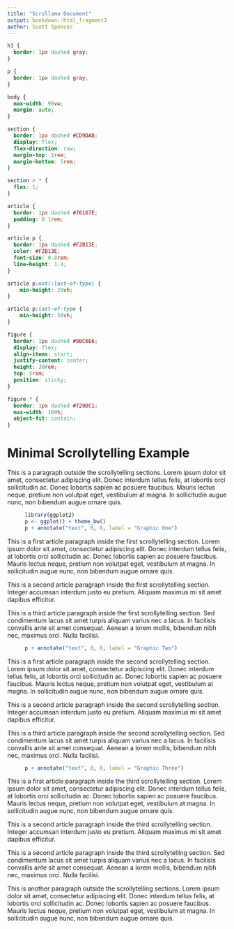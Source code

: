 ```yaml
---
title: "Scrollama Document"
output: bookdown::html_fragment2
author: Scott Spencer
---
```


```css
h1 {
  border: 1px dashed gray;
}

p {
  border: 1px dashed gray;
}

body {
  max-width: 90vw;
  margin: auto;
}

section {
  border: 1px dashed #CD9DA8;
  display: flex;
  flex-direction: row;
  margin-top: 1rem;
  margin-bottom: 5rem;
}

section > * {
  flex: 1;
}

article {
  border: 1px dashed #76167E;
  padding: 0 1rem;
}

article p {
  border: 1px dashed #F2B13E;
  color: #F2B13E;
  font-size: 0.8rem;
  line-height: 1.4;
}

article p:not(:last-of-type) {
    min-height: 20vh;
}

article p:last-of-type {
    min-height: 50vh;
}

figure {
  border: 1px dashed #9BC6E6;
  display: flex;
  align-items: start;
  justify-content: center;
  height: 30rem;
  top: 5rem;
  position: sticky;
}

figure * {
  border: 1px dashed #729DC1;
  max-width: 100%;
  object-fit: contain;
}

```


<h1>Minimal Scrollytelling Example</h1>

<p>This is a paragraph outside the scrollytelling sections. Lorem ipsum dolor sit amet, consectetur adipiscing elit. Donec interdum tellus felis, at lobortis orci sollicitudin ac. Donec lobortis sapien ac posuere faucibus. Mauris lectus neque, pretium non volutpat eget, vestibulum at magna. In sollicitudin augue nunc, non bibendum augue ornare quis.</p>

<section>
  
  <figure>
```r
library(ggplot2)
p <- ggplot() + theme_bw()
p + annotate("text", 0, 0, label = "Graphic One")
```
  </figure>
  
  <article>
    <p>This is a first article paragraph inside the first scrollytelling section. Lorem ipsum dolor sit amet, consectetur adipiscing elit. Donec interdum tellus felis, at lobortis orci sollicitudin ac. Donec lobortis sapien ac posuere faucibus. Mauris lectus neque, pretium non volutpat eget, vestibulum at magna. In sollicitudin augue nunc, non bibendum augue ornare quis.</p>
    
    <p>This is a second article paragraph inside the first scrollytelling section. Integer accumsan interdum justo eu pretium. Aliquam maximus mi sit amet dapibus efficitur.</p>
    
    <p>This is a third article paragraph inside the first scrollytelling section. Sed condimentum lacus sit amet turpis aliquam varius nec a lacus. In facilisis convallis ante sit amet consequat. Aenean a lorem mollis, bibendum nibh nec, maximus orci. Nulla facilisi.</p>
  </article>
  
</section>

<section>
  
  <figure>
```r
p + annotate("text", 0, 0, label = "Graphic Two")
```
  </figure>
  
  <article>
    <p>This is a first article paragraph inside the second scrollytelling section. Lorem ipsum dolor sit amet, consectetur adipiscing elit. Donec interdum tellus felis, at lobortis orci sollicitudin ac. Donec lobortis sapien ac posuere faucibus. Mauris lectus neque, pretium non volutpat eget, vestibulum at magna. In sollicitudin augue nunc, non bibendum augue ornare quis.</p>
    
    <p>This is a second article paragraph inside the second scrollytelling section. Integer accumsan interdum justo eu pretium. Aliquam maximus mi sit amet dapibus efficitur.</p>
    
    <p>This is a third article paragraph inside the second scrollytelling section. Sed condimentum lacus sit amet turpis aliquam varius nec a lacus. In facilisis convallis ante sit amet consequat. Aenean a lorem mollis, bibendum nibh nec, maximus orci. Nulla facilisi.</p>
  </article>
  
</section>

<section>
  
  <figure>
```r
p + annotate("text", 0, 0, label = "Graphic Three")
```
  </figure>
  
  <article>
    <p>This is a first article paragraph inside the third scrollytelling section. Lorem ipsum dolor sit amet, consectetur adipiscing elit. Donec interdum tellus felis, at lobortis orci sollicitudin ac. Donec lobortis sapien ac posuere faucibus. Mauris lectus neque, pretium non volutpat eget, vestibulum at magna. In sollicitudin augue nunc, non bibendum augue ornare quis.</p>
    
    <p>This is a second article paragraph inside the third scrollytelling section. Integer accumsan interdum justo eu pretium. Aliquam maximus mi sit amet dapibus efficitur.</p>

    <p>This is a second article paragraph inside the third scrollytelling section. Sed condimentum lacus sit amet turpis aliquam varius nec a lacus. In facilisis convallis ante sit amet consequat. Aenean a lorem mollis, bibendum nibh nec, maximus orci. Nulla facilisi.</p>
  </article>
  
</section>

<p>This is another paragraph outside the scrollytelling sections. Lorem ipsum dolor sit amet, consectetur adipiscing elit. Donec interdum tellus felis, at lobortis orci sollicitudin ac. Donec lobortis sapien ac posuere faucibus. Mauris lectus neque, pretium non volutpat eget, vestibulum at magna. In sollicitudin augue nunc, non bibendum augue ornare quis.</p>

